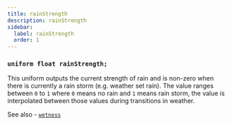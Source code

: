 ```yaml
---
title: rainStrength
description: rainStrength
sidebar:
  label: rainStrength
  order: 1
---
```


### `uniform float rainStrength;`

This uniform outputs the current strength of rain and is non-zero when there is currently a rain storm (e.g. weather set rain). The value ranges between `0` to `1` where `0` means no rain and `1` means rain storm, the value is interpolated between those values during transitions in weather.

See also - [`wetness`](/reference/uniforms/general/wetness)